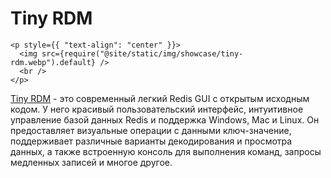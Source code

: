 # Tiny RDM

```mdx-code-block
<p style={{ "text-align": "center" }}>
  <img src={require("@site/static/img/showcase/tiny-rdm.webp").default} />
  <br />
</p>
```

[Tiny RDM](https://redis.tinycraft.cc/) - это современный легкий Redis GUI с открытым исходным кодом. У него красивый пользовательский интерфейс, интуитивное управление базой данных Redis и поддержка Windows, Mac и Linux. Он предоставляет визуальные операции с данными ключ-значение, поддерживает различные варианты декодирования и просмотра данных, а также встроенную консоль для выполнения команд, запросы медленных записей и многое другое.